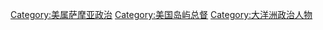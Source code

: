 [[Category:美属萨摩亚政治|Category:美属萨摩亚政治]]
[[Category:美国岛屿总督|Category:美国岛屿总督]]
[[Category:大洋洲政治人物|Category:大洋洲政治人物]]